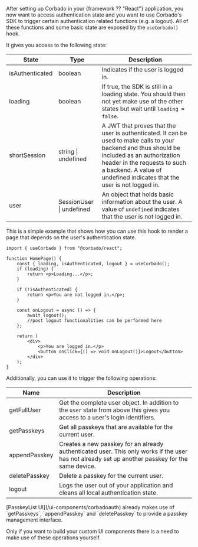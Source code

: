 After setting up Corbado in your {framework ?? "React"} application, you now want to access authentication state and you want to use Corbado's SDK to trigger certain authentication related functions (e.g. a logout).
All of these functions and some basic state are exposed by the `useCorbado()` hook.

It gives you access to the following state:

| State           | Type                     | Description                                                                                                                                                                                                                                             |
|-----------------|--------------------------|---------------------------------------------------------------------------------------------------------------------------------------------------------------------------------------------------------------------------------------------------------|
| isAuthenticated | boolean                  | Indicates if the user is logged in.                                                                                                                                                                                                                     |
| loading         | boolean                  | If true, the SDK is still in a loading state. You should then not yet make use of the other states but wait until `loading = false`.                                                                                                                    |
| shortSession    | string \| undefined      | A JWT that proves that the user is authenticated. It can be used to make calls to your backend and thus should be included as an authorization header in the requests to such a backend. A value of undefined indicates that the user is not logged in. |
| user            | SessionUser \| undefined | An object that holds basic information about the user. A value of `undefined` indicates that the user is not logged in.                                                                                                                                 |

This is a simple example that shows how you can use this hook to render a page that depends on the user's authentication state.

```tsx HomePage.tsx
import { useCorbado } from "@corbado/react";

function HomePage() {
    const { loading, isAuthenticated, logout } = useCorbado();
    if (loading) {
        return <p>Loading...</p>;
    }

    if (!isAuthenticated) {
        return <p>You are not logged in.</p>;
    }

    const onLogout = async () => {
        await logout();
        //post logout functionalities can be performed here
    };

    return (
        <div>
            <p>You are logged in.</p>
            <button onClick={() => void onLogout()}>Logout</button>
        </div>
    );
}
```

Additionally, you can use it to trigger the following operations:

| Name          | Description                                                                                                                                      |
| ------------- | ------------------------------------------------------------------------------------------------------------------------------------------------ |
| getFullUser   | Get the complete user object. In addition to the `user` state from above this gives you access to a user's login identifiers.                    |
| getPasskeys   | Get all passkeys that are available for the current user.                                                                                        |
| appendPasskey | Creates a new passkey for an already authenticated user. This only works if the user has not already set up another passkey for the same device. |
| deletePasskey | Delete a passkey for the current user.                                                                                                           |
| logout        | Logs the user out of your application and cleans all local authentication state.                                                                 |


<Note>
[PasskeyList UI](/ui-components/corbadoauth) already makes use of `getPasskeys`, `appendPasskey` and `deletePasskey` to provide a passkey management interface.

Only if you want to build your custom UI components there is a need to make use of these operations yourself.
</Note>